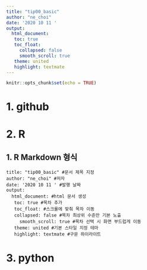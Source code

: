 ```yaml
---
title: "tip00_basic"
author: "ne_choi"
date: '2020 10 11 '
output:
  html_document:
   toc: true
   toc_float:
     collapsed: false
     smooth_scroll: true
   theme: united
   highlight: textmate
---
```


```r
knitr::opts_chunk$set(echo = TRUE)
```

# 1. github
 

# 2. R
## 1. R Markdown 형식
```
title: "tip00_basic" #문서 제목 지정
author: "ne_choi" #저자
date: '2020 10 11 ' #발행 날짜
output:
  html_document: #html 문서 생성
   toc: true #목차 추가
   toc_float: #스크롤에 맞춰 목차 이동
   collapsed: false #목차 최상위 수준만 기본 노출
     smooth_scroll: true #목차 선택 시 화면 부드럽게 이동
   theme: united #기본 스타일 지정 테마
   highlight: textmate #구문 하이라이트
```

# 3. python

